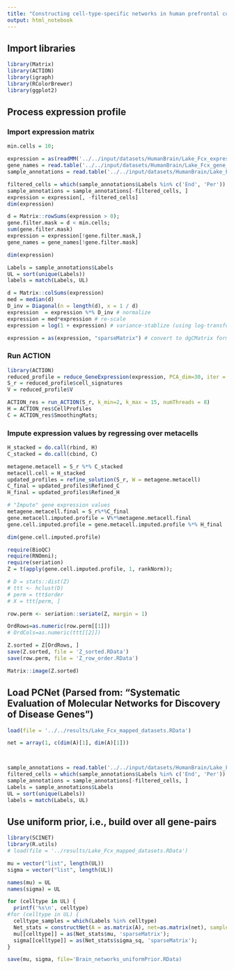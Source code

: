 ```yaml
---
title: "Constructing cell-type-specific networks in human prefrontal cortex"
output: html_notebook
---
```


## Import libraries
```r
library(Matrix)
library(ACTION)
library(igraph)
library(RColorBrewer)
library(ggplot2)
```


## Process expression profile
### Import expression matrix

```r
min.cells = 10;

expression = as(readMM('../../input/datasets/HumanBrain/Lake_Fcx_expression.mm'), 'CsparseMatrix')
gene_names = read.table('../../input/datasets/HumanBrain/Lake_Fcx_gene_annotations.txt', as.is = T, header = T)$HGNC
sample_annotations = read.table('../../input/datasets/HumanBrain/Lake_Fcx_sample_annotations.txt', header = T)

filtered_cells = which(sample_annotations$Labels %in% c('End', 'Per'))
sample_annotations = sample_annotations[-filtered_cells, ]
expression = expression[, -filtered_cells]
dim(expression)

d = Matrix::rowSums(expression > 0);
gene.filter.mask = d < min.cells;
sum(gene.filter.mask)
expression = expression[!gene.filter.mask,]
gene_names = gene_names[!gene.filter.mask]

dim(expression)

Labels = sample_annotations$Labels
UL = sort(unique(Labels))
labels = match(Labels, UL)

d = Matrix::colSums(expression)
med = median(d)
D_inv = Diagonal(n = length(d), x = 1 / d)
expression  = expression %*% D_inv # normalize
expression = med*expression # re-scale
expression = log(1 + expression) # variance-stablize (using log-transform)

expression = as(expression, "sparseMatrix") # convert to dgCMatrix format for passing to RCPPArmadillo (in ACTION)
```

### Run ACTION

```r
library(ACTION)
reduced_profile = reduce_GeneExpression(expression, PCA_dim=30, iter = 10)
S_r = reduced_profile$cell_signatures
V = reduced_profile$V

ACTION_res = run_ACTION(S_r, k_min=2, k_max = 15, numThreads = 8)
H = ACTION_res$CellProfiles
C = ACTION_res$SmoothingMats;
```


### Impute expression values by regressing over metacells
```r
H_stacked = do.call(rbind, H)
C_stacked = do.call(cbind, C)

metagene.metacell = S_r %*% C_stacked
metacell.cell = H_stacked
updated_profiles = refine_solution(S_r, W = metagene.metacell)
C_final = updated_profiles$Refined_C
H_final = updated_profiles$Refined_H

# "Impute" gene expression values
metagene.metacell.final = S_r%*%C_final
gene.metacell.imputed.profile = V%*%metagene.metacell.final
gene.cell.imputed.profile = gene.metacell.imputed.profile %*% H_final

dim(gene.cell.imputed.profile)
```

```r


require(BioQC)
require(RNOmni);
require(seriation)
Z = t(apply(gene.cell.imputed.profile, 1, rankNorm));

# D = stats::dist(Z)
# ttt <- hclust(D)
# perm = ttt$order
# X = ttt[perm, ]

row.perm <- seriation::seriate(Z, margin = 1)

OrdRows=as.numeric(row.perm[[1]])
# OrdCols=as.numeric(ttt[[2]])

Z.sorted = Z[OrdRows, ]
save(Z.sorted, file = 'Z_sorted.RData')
save(row.perm, file = 'Z_row_order.RData')

Matrix::image(Z.sorted)

```

## Load PCNet (Parsed from: "Systematic Evaluation of Molecular Networks for Discovery of Disease Genes")

```r
load(file = '../../results/Lake_Fcx_mapped_datasets.RData')

net = array(1, c(dim(A)[1], dim(A)[1]))



sample_annotations = read.table('../../input/datasets/HumanBrain/Lake_Fcx_sample_annotations.txt', header = T)
filtered_cells = which(sample_annotations$Labels %in% c('End', 'Per'))
sample_annotations = sample_annotations[-filtered_cells, ]
Labels = sample_annotations$Labels
UL = sort(unique(Labels))
labels = match(Labels, UL)

```

## Use uniform prior, i.e., build over all gene-pairs

```r
library(SCINET)
library(R.utils)
# load(file = '../results/Lake_Fcx_mapped_datasets.RData')

mu = vector("list", length(UL))
sigma = vector("list", length(UL))

names(mu) = UL
names(sigma) = UL

for (celltype in UL) {
  printf('%s\n', celltype)
#for (celltype in UL) {
  celltype_samples = which(Labels %in% celltype)
  Net_stats = constructNet(A = as.matrix(A), net=as.matrix(net), samples = celltype_samples, rand_sample_no = 11, rand_sample_size = 30, thread_no = 8)
  mu[[celltype]] = as(Net_stats$mu, 'sparseMatrix');
  sigma[[celltype]] = as(Net_stats$sigma_sq, 'sparseMatrix');
}

save(mu, sigma, file='Brain_networks_uniformPrior.RData)
```

